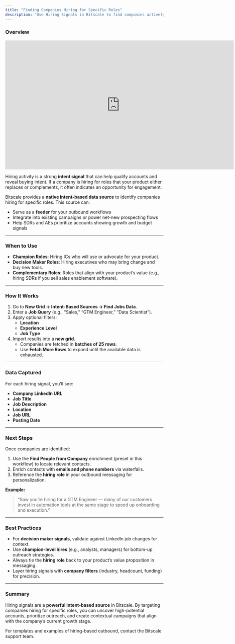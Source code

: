 ```yaml
---
title: "Finding Companies Hiring for Specific Roles"
description: "Use Hiring Signals in Bitscale to find companies actively recruiting for roles tied to your product’s value. Capture job data, enrich contacts, and personalize outreach with high-intent buying signals."
---
```


### Overview

<iframe width="728" height="410" src="https://www.youtube.com/embed/yheCWm5V4iM?si=3V3U9C8KaQChUC57" title="YouTube video player" frameborder="0" allow="accelerometer; autoplay; clipboard-write; encrypted-media; gyroscope; picture-in-picture; web-share" referrerpolicy="strict-origin-when-cross-origin" allowfullscreen></iframe>

Hiring activity is a strong **intent signal** that can help qualify accounts and reveal buying intent. If a company is hiring for roles that your product either replaces or complements, it often indicates an opportunity for engagement.

Bitscale provides a **native intent-based data source** to identify companies hiring for specific roles. This source can:

- Serve as a **feeder** for your outbound workflows
- Integrate into existing campaigns or power net-new prospecting flows
- Help SDRs and AEs prioritize accounts showing growth and budget signals

---

### **When to Use**

- **Champion Roles**: Hiring ICs who will use or advocate for your product.
- **Decision Maker Roles**: Hiring executives who may bring change and buy new tools.
- **Complementary Roles**: Roles that align with your product’s value (e.g., hiring SDRs if you sell sales enablement software).

---

### **How It Works**

1. Go to **New Grid → Intent-Based Sources → Find Jobs Data**.
2. Enter a **Job Query** (e.g., “Sales,” “GTM Engineer,” “Data Scientist”).
3. Apply optional filters:
   - **Location**
   - **Experience Level**
   - **Job Type**
4. Import results into a **new grid**.
   - Companies are fetched in **batches of 25 rows**.
   - Use **Fetch More Rows** to expand until the available data is exhausted.

---

### **Data Captured**

For each hiring signal, you’ll see:

- **Company LinkedIn URL**
- **Job Title**
- **Job Description**
- **Location**
- **Job URL**
- **Posting Date**

---

### **Next Steps**

Once companies are identified:

1. Use the **Find People from Company** enrichment (preset in this workflow) to locate relevant contacts.
2. Enrich contacts with **emails and phone numbers** via waterfalls.
3. Reference the **hiring role** in your outbound messaging for personalization.

**Example:**

> “Saw you’re hiring for a GTM Engineer — many of our customers invest in automation tools at the same stage to speed up onboarding and execution.”

---

### **Best Practices**

- For **decision maker signals**, validate against LinkedIn job changes for context.
- Use **champion-level hires** (e.g., analysts, managers) for bottom-up outreach strategies.
- Always tie the **hiring role** back to your product’s value proposition in messaging.
- Layer hiring signals with **company filters** (industry, headcount, funding) for precision.

---

### **Summary**

Hiring signals are a **powerful intent-based source** in Bitscale. By targeting companies hiring for specific roles, you can uncover high-potential accounts, prioritize outreach, and create contextual campaigns that align with the company’s current growth stage.

For templates and examples of hiring-based outbound, contact the Bitscale support team.